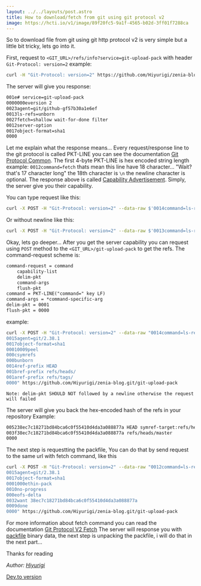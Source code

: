```yaml
---
layout: ../../layouts/post.astro
title: How to download/fetch from git using git protocol v2
image: https://hcti.io/v1/image/89f20fc5-9a1f-4565-b02d-3ff01f7288ca
---
```


So to download file from git using git http protocol v2 is very simple but a little bit tricky, lets go into it.

First, request to `<GIT_URL>/refs/info?service=git-upload-pack` with header `Git-Protocol: version=2` example:
```bash
curl -H "Git-Protocol: version=2" https://github.com/Hiyurigi/zenia-blog.git/info/refs?service=git-upload-pack
```

The server will give you response:
```txt
001e# service=git-upload-pack
0000000eversion 2
0023agent=git/github-gf57b30a1e6ef
0013ls-refs=unborn
0027fetch=shallow wait-for-done filter
0012server-option
0017object-format=sha1
0000
```

Let me explain what the response means...
Every request/response line to the git protocol is called PKT-LINE you can see the documentation [Git Protocol Common](https://git-scm.com/docs/protocol-common).
The first 4-byte PKT-LINE is hex encoded string length example: `0012command=fetch` thats mean this line have 18 character... 
"Wait? that's 17 character long" the 18th character is `\n` the newline character is optional.
The response above is called [Capability Advertisement](https://git-scm.com/docs/protocol-v2#_capability_advertisement).
Simply, the server give you their capability.

You can type request like this:
```bash
curl -X POST -H "Git-Protocol: version=2" --data-raw $'0014command=ls-refs\n0000' https://github.com/Hiyurigi/zenia-blog.git/git-upload-pack
```
Or without newline like this:
```bash
curl -X POST -H "Git-Protocol: version=2" --data-raw $'0013command=ls-refs0000' https://github.com/Hiyurigi/zenia-blog.git/git-upload-pack
```

Okay, lets go deeper...
After you get the server capability you can request using `POST` method to the `<GIT_URL>/git-upload-pack` to get the refs.
The command-request scheme is:
```txt
command-request = command
    capability-list
    delim-pkt
    command-args
    flush-pkt
command = PKT-LINE("command=" key LF)
command-args = *command-specific-arg
delim-pkt = 0001
flush-pkt = 0000
```
example:
```bash
curl -X POST -H "Git-Protocol: version=2" --data-raw "0014command=ls-refs
0015agent=git/2.38.1
0017object-format=sha1
00010009peel
000csymrefs
000bunborn
0014ref-prefix HEAD
001bref-prefix refs/heads/
001aref-prefix refs/tags/
0000" https://github.com/Hiyurigi/zenia-blog.git/git-upload-pack
```

`Note: delim-pkt SHOULD NOT followed by a newline otherwise the request will failed`

The server will give you back the hex-encoded hash of the refs in your repository
Example:
```txt
005238ec7c18271bd84bca6c0f55410d4da3a088877a HEAD symref-target:refs/heads/master
003f38ec7c18271bd84bca6c0f55410d4da3a088877a refs/heads/master
0000
```

The next step is requestting the packfile, You can do that by send request to the same url with fetch command, like this
```bash
curl -X POST -H "Git-Protocol: version=2" --data-raw "0012command=ls-refs
0015agent=git/2.38.1
0017object-format=sha1
0001000ethin-pack
0010no-progress
000eofs-delta
0032want 38ec7c18271bd84bca6c0f55410d4da3a088877a
0009done
0000" https://github.com/Hiyurigi/zenia-blog.git/git-upload-pack
```
For more information about fetch command you can read the documentation [Git Protocol V2 Fetch](https://git-scm.com/docs/protocol-v2#_fetch)
The server will response you with [packfile](https://git-scm.com/docs/pack-format) binary data, the next step is unpacking the packfile, i will do that in the next part...

Thanks for reading

*Author: [Hiyurigi](https://dev.to/hiyurigi)*

[Dev.to version](https://dev.to/hiyurigi/how-to-download-file-using-git-http-protocol-v2-5dao)

